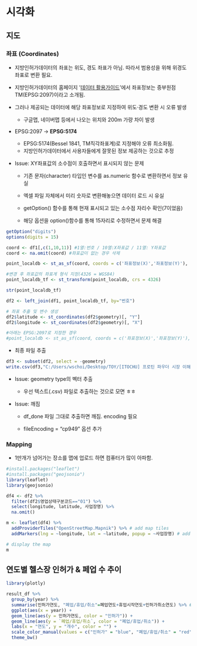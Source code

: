 # 시각화

## 지도

### 좌표 (Coordinates)

-   지방인허가데이터의 좌표는 위도, 경도 좌표가 아님. 따라서 범용성을 위해 위경도 좌표로 변환 필요.

```{=html}
<!-- -->
```
-   지방인허가데이터의 홈페이지 '[데이터 활용가이드](https://www.localdata.go.kr/portal/portalDataGuide.do?menuNo=30002)'에서 좌표정보는 중부원점TM(EPSG:2097)이라고 소개됨.

-   그러나 제공되는 데이터에 해당 좌표정보로 지정하여 위도·경도 변환 시 오류 발생

    -   구글맵, 네이버맵 등에서 나오는 위치와 200m 가량 차이 발생

-   EPSG:2097 → **EPSG:5174**

    -   EPSG:5174(Bessel 1841, TM직각좌표계)로 지정해야 오류 최소화됨.
    -   지방인허가데이터에서 사용자들에게 잘못된 정보 제공하는 것으로 추정

-   Issue: XY좌표값의 소수점이 호출하면서 표시되지 않는 문제

    -   기존 문자(character) 타입인 변수를 as.numeric 함수로 변환하면서 정보 유실

    -   엑셀 파일 자체에서 미리 숫자로 변환해놓으면 데이터 로드 시 유실

    -   getOption() 함수를 통해 현재 표시되고 있는 소수점 자리수 확인(7이었음)

    -   해당 옵션을 option()함수를 통해 15자리로 수정하면서 문제 해결

```r
getOption("digits")
options(digits = 15)
```

```r
coord <- df1[,c(1,10,11)] #1열:번호 / 10열:X좌표값 / 11열: Y좌표값 
coord <- na.omit(coord) #좌표값이 없는 경우 삭제

point_localdb <- st_as_sf(coord, coords = c('좌표정보(X)','좌표정보(Y)'), crs = '+proj=tmerc +lat_0=38 +lon_0=127.0028902777778 +k=1 +x_0=200000 +y_0=500000 +ellps=bessel +units=m +no_defs +towgs84=-115.80,474.99,674.11,1.16,-2.31,-1.63,6.43')

#변경 후 좌표값의 좌표계 형식 지정(4326 = WGS84)
point_localdb_tf <- st_transform(point_localdb, crs = 4326)

str(point_localdb_tf)

df2 <- left_join(df1, point_localdb_tf, by="번호") 

# 좌표 추출 및 변수 생성
df2$latitude <- st_coordinates(df2$geometry)[, "Y"]
df2$longitude <- st_coordinates(df2$geometry)[, "X"]
```

```r
#아래는 EPSG:2097로 지정한 경우
#point_localdb <- st_as_sf(coord, coords = c('좌표정보(X)','좌표정보(Y)'), crs = '+proj=tmerc +lat_0=38 +lon_0=127 +k=1 +x_0=200000 +y_0=500000 +ellps=bessel +units=m +no_defs +towgs84=-115.80,474.99,674.11,1.16,-2.31,-1.63,6.43')
```

-   최종 파일 추출

```r
df3 <- subset(df2, select = -geometry)
write.csv(df3,"C:/Users/wschoi/Desktop/TOY/[ITOCHU] 프로틴 파우더 시장 이해를 위한 소비자조사/지방인허가데이터/헬스장_위도경도추가.csv", fileEncoding = "cp949")
```

-   Issue: geometry type의 벡터 추출

    -   우선 텍스트(.csv) 파일로 추출하는 것으로 모면 ㅎㅎ

-   Issue: 깨짐

    -   df_done 파일 그대로 추출하면 깨짐. encoding 필요

    -   fileEncoding = "cp949" 옵션 추가

### Mapping

-   1만개가 넘어가는 장소를 맵에 업로드 하면 컴퓨터가 많이 아파함.

```r
#install.packages("leaflet")
#install.packages("geojsonio")
library(leaflet)
library(geojsonio)

df4 <- df2 %>%
  filter(df2$영업상태구분코드=="01") %>% 
  select(longitude, latitude, 사업장명) %>%
  na.omit()

m <- leaflet(df4) %>%
  addProviderTiles("OpenStreetMap.Mapnik") %>% # add map tiles
  addMarkers(lng = ~longitude, lat = ~latitude, popup = ~사업장명) # add markers with popups

# display the map
m
```

## 연도별 헬스장 인허가 & 페업 수 추이

```r
library(plotly)

result_df %>% 
  group_by(year) %>%
  summarise(인허가연도, "폐업/휴업/취소"=폐업연도+휴업시작연도+인허가취소연도) %>% #폐업/휴업/취소 연도 합산
  ggplot(aes(x = year)) +
  geom_line(aes(y = 인허가연도, color = "인허가")) +
  geom_line(aes(y = `폐업/휴업/취소`, color = "폐업/휴업/취소")) +
  labs(x = "연도", y = "개수", color = "") +
  scale_color_manual(values = c("인허가" = "blue", "폐업/휴업/취소" = "red")) +
  theme_bw()
```
